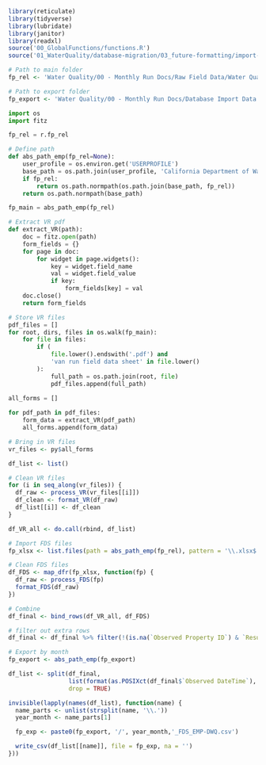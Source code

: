 
```r
library(reticulate)
library(tidyverse)
library(lubridate)
library(janitor)
library(readxl)
source('00_GlobalFunctions/functions.R')
source('01_WaterQuality/database-migration/03_future-formatting/import-functions.R')

# Path to main folder
fp_rel <- 'Water Quality/00 - Monthly Run Docs/Raw Field Data/Water Quality 2025/'

# Path to export folder
fp_export <- 'Water Quality/00 - Monthly Run Docs/Database Import Data'
```

```python
import os
import fitz

fp_rel = r.fp_rel

# Define path
def abs_path_emp(fp_rel=None):
    user_profile = os.environ.get('USERPROFILE')
    base_path = os.path.join(user_profile, 'California Department of Water Resources', 'Environmental Monitoring Program - Documents')
    if fp_rel:
        return os.path.normpath(os.path.join(base_path, fp_rel))
    return os.path.normpath(base_path)

fp_main = abs_path_emp(fp_rel)

# Extract VR pdf
def extract_VR(path):
    doc = fitz.open(path)
    form_fields = {}
    for page in doc:
        for widget in page.widgets():
            key = widget.field_name
            val = widget.field_value
            if key:
                form_fields[key] = val
    doc.close()
    return form_fields

# Store VR files
pdf_files = []
for root, dirs, files in os.walk(fp_main):
    for file in files:
        if (
            file.lower().endswith('.pdf') and 
            'van run field data sheet' in file.lower()
        ):
            full_path = os.path.join(root, file)
            pdf_files.append(full_path)
            
all_forms = []

for pdf_path in pdf_files:
    form_data = extract_VR(pdf_path)
    all_forms.append(form_data)
```

```r
# Bring in VR files
vr_files <- py$all_forms

df_list <- list()

# Clean VR files
for (i in seq_along(vr_files)) {
  df_raw <- process_VR(vr_files[[i]])
  df_clean <- format_VR(df_raw)
  df_list[[i]] <- df_clean
}

df_VR_all <- do.call(rbind, df_list)

# Import FDS files
fp_xlsx <- list.files(path = abs_path_emp(fp_rel), pattern = '\\.xlsx$', recursive = TRUE, full.names = TRUE)

# Clean FDS files
df_FDS <- map_dfr(fp_xlsx, function(fp) {
  df_raw <- process_FDS(fp)
  format_FDS(df_raw)
})

# Combine
df_final <- bind_rows(df_VR_all, df_FDS)

# filter out extra rows
df_final <- df_final %>% filter(!(is.na(`Observed Property ID`) & `Result Value` == 'Yes'))
```

```r
# Export by month
fp_export <- abs_path_emp(fp_export)

df_list <- split(df_final,
                 list(format(as.POSIXct(df_final$`Observed DateTime`), '%Y-%m')),
                 drop = TRUE)

invisible(lapply(names(df_list), function(name) {
  name_parts <- unlist(strsplit(name, '\\.'))
  year_month <- name_parts[1]

  fp_exp <- paste0(fp_export, '/', year_month,'_FDS_EMP-DWQ.csv')

  write_csv(df_list[[name]], file = fp_exp, na = '')
}))
```

